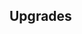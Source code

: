 {{Building
| name = Mill
| image = N/A
| category = [[Advanced Production]]
| cycle = 1.50s
| capacity = N/A
| produce_per_cycle = 1 {{RessourceIcon|type=flour}}
| consume_per_cycle = 1 {{RessourceIcon|type=wheat}}
| build_cost = 40 {{RessourceIcon|type=wood}}, 70 {{RessourceIcon|type=gold}}, 25 {{RessourceIcon|type=wheat}}
| description = Makes flour out of wheat.
}}

== Upgrades ==
{{Upgrade
| name = Efficient processing
| description = Increases efficiency and speed. Now consumes 3 {{RessourceIcon|type=wheat}} to produce 2 {{RessourceIcon|type=flour}}.
}}
{{Upgrade
| name = Troop inspiration
| description = Passively increases damage dealt by and HP of [[Flying]] troops by 5%.
}}